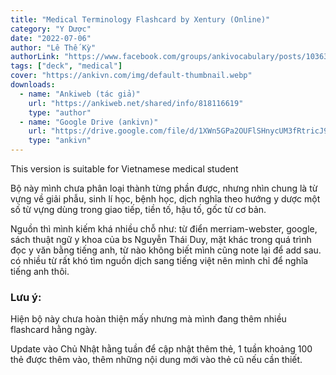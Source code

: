 ```yaml
---
title: "Medical Terminology Flashcard by Xentury (Online)"
category: "Y Dược"
date: "2022-07-06"
author: "Lê Thế Kỳ"
authorLink: "https://www.facebook.com/groups/ankivocabulary/posts/1036350097124647"
tags: ["deck", "medical"]
cover: "https://ankivn.com/img/default-thumbnail.webp"
downloads:
  - name: "Ankiweb (tác giả)"
    url: "https://ankiweb.net/shared/info/818116619"
    type: "author"
  - name: "Google Drive (ankivn)"
    url: "https://drive.google.com/file/d/1XWn5GPa2OUFlSHnycUM3fRtricJ9SFPC/view?usp=drive_link"
    type: "ankivn"
---
```


This version is suitable for Vietnamese medical student

Bộ này mình chưa phân loại thành từng phần được, nhưng nhìn chung là từ vựng về giải phẫu, sinh lí học, bệnh học, dịch nghĩa theo hướng y dược một số từ vựng dùng trong giao tiếp, tiền tố, hậu tố, gốc từ cơ bản.

Nguồn thì mình kiếm khá nhiều chỗ như: từ điển merriam-webster, google, sách thuật ngữ y khoa của bs Nguyễn Thái Duy, mặt khác trong quá trình đọc y văn bằng tiếng anh, từ nào không biết mình cũng note lại để add sau. có nhiều từ rất khó tìm nguồn dịch sang tiếng việt nên mình chỉ để nghĩa tiếng anh thôi.

### Lưu ý:

Hiện bộ này chưa hoàn thiện mấy nhưng mà mình đang thêm nhiều flashcard hằng ngày.

Update vào Chủ Nhật hằng tuần để cập nhật thêm thẻ, 1 tuần khoảng 100 thẻ được thêm vào, thêm những nội dung mới vào thẻ cũ nếu cần thiết.